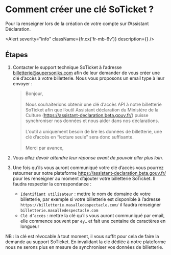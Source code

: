 

# Comment créer une clé SoTicket ?

Pour la renseigner lors de la création de votre compte sur l’Assistant Déclaration.

<Alert severity="info" className={fr.cx('fr-mb-6v')} description={<TicketingSystemConnectionSupport />} />

## Étapes

1. Contacter le support technique SoTicket à l’adresse [billetterie@supersoniks.com](mailto:billetterie@supersoniks.com) afin de leur demander de vous créer une clé d’accès à votre billetterie. Nous vous proposons un email type à leur envoyer :

   > Bonjour,\
   > \
   > Nous souhaiterions obtenir une clé d’accès API à notre billetterie SoTicket afin que l’outil Assistant déclaration du Ministère de la Culture (https://assistant-declaration.beta.gouv.fr/)
   > puisse synchroniser nos données et nous aider dans nos déclarations.\
   > \
   > L’outil a uniquement besoin de lire les données de billetterie, une clé d’accès en “lecture seule” sera donc suffisante.\
   > \
   > Merci par avance,

2. _Vous allez devoir attendre leur réponse avant de pouvoir aller plus loin._

3. Une fois qu’ils vous auront communiqué votre clé d’accès vous pourrez retourner sur notre plateforme https://assistant-declaration.beta.gouv.fr/ pour les renseigner au moment d’ajouter votre billetterie SoTicket. Il faudra respecter la correspondance :
   - `Identifiant utilisateur` : mettre le nom de domaine de votre billetterie, par exemple si votre billetterie est disponible à l’adresse `https://billetterie.masalledespectacle.com/` il faudra renseigner `billetterie.masalledespectacle.com`
   - `Clé d’accès` : mettre la clé qu’ils vous auront communiqué par email, elle commence souvent par `ey…` et fait une centaine de caractères en longueur

NB : la clé est révocable à tout moment, il vous suffit pour cela de faire la demande au support SoTicket. En invalidant la clé dédiée à notre plateforme nous ne serons plus en mesure de synchroniser vos données de billetterie.

